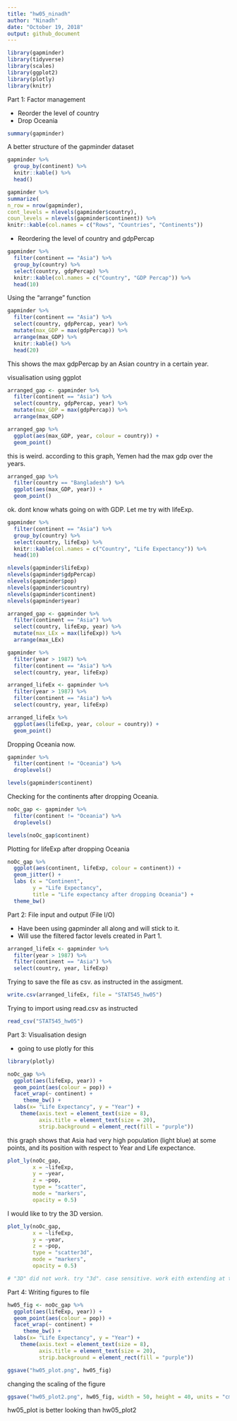 ```yaml
---
title: "hw05_ninadh"
author: "Ninadh"
date: "October 19, 2018"
output: github_document
---
```



```r
library(gapminder)
library(tidyverse)
library(scales)
library(ggplot2)
library(plotly)
library(knitr)
```

Part 1: Factor management

- Reorder the level of country
- Drop Oceania

```r
summary(gapminder)
```

A better structure of the gapminder dataset

```r
gapminder %>%
  group_by(continent) %>%
  knitr::kable() %>%
  head()
```

```r
gapminder %>%
summarize(
n_row = nrow(gapminder),
cont_levels = nlevels(gapminder$country),
coun_levels = nlevels(gapminder$continent)) %>%
knitr::kable(col.names = c("Rows", "Countries", "Continents"))
```

- Reordering the level of country and gdpPercap

```r
gapminder %>%
  filter(continent == "Asia") %>%
  group_by(country) %>%
  select(country, gdpPercap) %>%
  knitr::kable(col.names = c("Country", "GDP Percap")) %>%
  head(10)
```

Using the "arrange" function

```r
gapminder %>%
  filter(continent == "Asia") %>%
  select(country, gdpPercap, year) %>%
  mutate(max_GDP = max(gdpPercap)) %>%
  arrange(max_GDP) %>%
  knitr::kable() %>%
  head(20)
```

This shows the max gdpPercap by an Asian country in a certain year.

visualisation using ggplot

```r
arranged_gap <- gapminder %>%
  filter(continent == "Asia") %>%
  select(country, gdpPercap, year) %>%
  mutate(max_GDP = max(gdpPercap)) %>%
  arrange(max_GDP)
```

```r
arranged_gap %>%
  ggplot(aes(max_GDP, year, colour = country)) +
  geom_point()
```

this is weird. according to this graph, Yemen had the max gdp over the years.

```r
arranged_gap %>%
  filter(country == "Bangladesh") %>%
  ggplot(aes(max_GDP, year)) +
  geom_point()
```

ok. dont know whats going on with GDP. Let me try with lifeExp.

```r
gapminder %>%
  filter(continent == "Asia") %>%
  group_by(country) %>%
  select(country, lifeExp) %>%
  knitr::kable(col.names = c("Country", "Life Expectancy")) %>%
  head(10)
```

```r
nlevels(gapminder$lifeExp)
nlevels(gapminder$gdpPercap)
nlevels(gapminder$pop) 
nlevels(gapminder$country)  
nlevels(gapminder$continent)
nlevels(gapminder$year)
```



```r
arranged_gap <- gapminder %>%
  filter(continent == "Asia") %>%
  select(country, lifeExp, year) %>%
  mutate(max_LEx = max(lifeExp)) %>%
  arrange(max_LEx)
```

```r
gapminder %>%
  filter(year > 1987) %>%
  filter(continent == "Asia") %>%
  select(country, year, lifeExp)
```


```r
arranged_lifeEx <- gapminder %>%
  filter(year > 1987) %>%
  filter(continent == "Asia") %>%
  select(country, year, lifeExp)
```


```r
arranged_lifeEx %>%
  ggplot(aes(lifeExp, year, colour = country)) +
  geom_point()
```

Dropping Oceania now.

```r
gapminder %>%
  filter(continent != "Oceania") %>%
  droplevels()
```

```r
levels(gapminder$continent)
```



Checking for the continents after dropping Oceania.

```r
noOc_gap <- gapminder %>%
  filter(continent != "Oceania") %>%
  droplevels()
```

```r
levels(noOc_gap$continent)
```

Plotting for lifeExp after dropping Oceania

```r
noOc_gap %>%
  ggplot(aes(continent, lifeExp, colour = continent)) +
  geom_jitter() +
  labs (x = "Continent",
        y = "Life Expectancy",
        title = "Life expectancy after dropping Oceania") +
  theme_bw()
```

Part 2: File input and output (File I/O)

- Have been using gapminder all along and will stick to it.
- Will use the filtered factor levels created in Part 1.

```r
arranged_lifeEx <- gapminder %>%
  filter(year > 1987) %>%
  filter(continent == "Asia") %>%
  select(country, year, lifeExp)
```


Trying to save the file as csv. as instructed in the assigment.

```r
write.csv(arranged_lifeEx, file = "STAT545_hw05")
```


Trying to import using read.csv as instructed

```r
read_csv("STAT545_hw05")
```


Part 3: Visualisation design

- going to use plotly for this

```r
library(plotly)
```


```r
noOc_gap %>%
  ggplot(aes(lifeExp, year)) +
  geom_point(aes(colour = pop)) +
  facet_wrap(~ continent) +
     theme_bw() +
  labs(x= "Life Expectancy", y = "Year") +
    theme(axis.text = element_text(size = 8),
          axis.title = element_text(size = 20),
          strip.background = element_rect(fill = "purple"))
```

this graph shows that Asia had very high population (light blue) at some points, and its position with respect to Year and Life expectance.

```r
plot_ly(noOc_gap, 
        x = ~lifeExp, 
        y = ~year, 
        z = ~pop,
        type = "scatter",
        mode = "markers",
        opacity = 0.5) 
```

I would like to try the 3D version.

```r
plot_ly(noOc_gap, 
        x = ~lifeExp, 
        y = ~year, 
        z = ~pop,
        type = "scatter3d",
        mode = "markers",
        opacity = 0.5) 

# "3D" did not work. try "3d". case sensitive. work eith extending at the edges to enlarge or shrink with trackpad.
```


Part 4: Writing figures to file

```r
hw05_fig <- noOc_gap %>%
  ggplot(aes(lifeExp, year)) +
  geom_point(aes(colour = pop)) +
  facet_wrap(~ continent) +
     theme_bw() +
  labs(x= "Life Expectancy", y = "Year") +
    theme(axis.text = element_text(size = 8),
          axis.title = element_text(size = 20),
          strip.background = element_rect(fill = "purple"))
```


```r
ggsave("hw05_plot.png", hw05_fig)
```

changing the scaling of the figure

```r
ggsave("hw05_plot2.png", hw05_fig, width = 50, height = 40, units = "cm", dpi = 600)
```

hw05_plot is better looking than hw05_plot2

